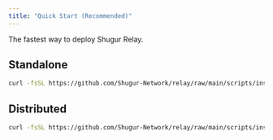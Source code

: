 ```yaml
---
title: "Quick Start (Recommended)"
---
```


The fastest way to deploy Shugur Relay.

## Standalone

```bash
curl -fsSL https://github.com/Shugur-Network/relay/raw/main/scripts/install.standalone.sh | sudo bash
```

## Distributed

```bash
curl -fsSL https://github.com/Shugur-Network/relay/raw/main/scripts/install.distributed.sh | sudo bash
```
